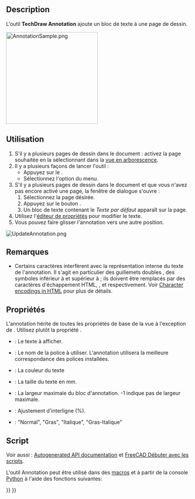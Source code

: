<languages/>

{{Docnav/fr
|[[TechDraw_GeometricHatch/fr|Hachures géométriques]]
|[[TechDraw_LeaderLine/fr|Ligne de repère]]
|[[TechDraw_Workbench/fr|Atelier TechDraw]]
|IconL=TechDraw_GeometricHatch.svg
|IconR=TechDraw_LeaderLine.svg
|IconC=Workbench_TechDraw.svg
}}

{{GuiCommand/fr
|Name=TechDraw Annotation
|Name/fr=TechDraw Annotation
|MenuLocation=TechDraw → Annotations → Insérer une annotation
|Workbenches=[[TechDraw_Workbench/fr|TechDraw]]
|SeeAlso=[[TechDraw_RichTextAnnotation/fr|TechDraw Annotation texte enrichi]]
}}

==Description==

L'outil '''TechDraw Annotation''' ajoute un bloc de texte à une page de dessin.

[[Image:AnnotationSample.png|250px]]
{{Caption|Annotation dans la page de dessin}}

<span id="Usage"></span>
==Utilisation==

# S'il y a plusieurs pages de dessin dans le document : activez la page souhaitée en la sélectionnant dans la [[Tree_view/fr|vue en arborescence]].
# Il y a plusieurs façons de lancer l'outil :
#* Appuyez sur le {{Button|[[Image:TechDraw_Annotation.svg|16px]] [[TechDraw_Annotation/fr|Insérer une annotation]]}}.
#* Sélectionnez l'option {{MenuCommand|TechDraw → Annotations → [[Image:TechDraw_Annotation.svg|16px]] Insérer une annotation}} du menu.
# S'il y a plusieurs pages de dessin dans le document et que vous n'avez pas encore activé une page, la fenêtre de dialogue {{MenuCommand|Sélecteur de pages}} s'ouvre :
## Sélectionnez la page désirée.
## Appuyez sur le bouton {{Button|OK}}.
## Un bloc de texte contenant le ''Texte par défaut'' apparaît sur la page.
# Utilisez l'[[Property_editor/fr|éditeur de propriétés]] pour modifier le texte.
# Vous pouvez faire glisser l'annotation vers une autre position.

[[File:UpdateAnnotation.png]]
{{Caption|Modification de l'annotation via l'éditeur de propriétés}}

<span id="Notes"></span>
==Remarques==

<!--Note de l'éditeur et du traducteur : ne changez pas les valeurs &amp; elles sont utilisées pour éviter les symboles et les afficher mot pour mot.-->
* Certains caractères interfèrent avec la représentation interne du texte de l'annotation. Il s'agit en particulier des guillemets doubles {{incode|"}}, des symboles inférieur à {{incode|<}} et supérieur à {{incode|>}} ; ils doivent être remplacés par des caractères d'échappement HTML, {{incode|&amp;quot;}}, {{incode|&amp;lt;}} et {{incode|&amp;gt;}} respectivement. Voir [https://en.wikipedia.org/wiki/Character_encodings_in_HTML#HTML_character_references Character encodings in HTML] pour plus de détails.

<span id="Properties"></span>
==Propriétés==

L'annotation hérite de toutes les propriétés de base de la vue à l'exception de {{PropertyData/fr|Scale}}. Utilisez plutôt la propriété {{PropertyData/fr|TextSize}}.

* {{PropertyData/fr|Text}}: Le texte à afficher.
* {{PropertyData/fr|Font}}: Le nom de la police à utiliser. L'annotation utilisera la meilleure correspondance des polices installées.
* {{PropertyData/fr|TextColor}}: La couleur du texte 
* {{PropertyData/fr|TextSize}}: La taille du texte en mm.
* {{PropertyData/fr|MaxWidth}}: La largeur maximale du bloc d'annotation. -1 indique pas de largeur maximale.
* {{PropertyData/fr|LineSpace}}: Ajustement d'interligne (%).
* {{PropertyData/fr|TextStyle}}: "Normal", "Gras", "Italique", "Gras-Italique"

<span id="Scripting"></span>
==Script==

Voir aussi : [https://freecad.github.io/SourceDoc/ Autogenerated API documentation] et [[FreeCAD_Scripting_Basics/fr|FreeCAD Débuter avec les scripts]].

L'outil Annotation peut être utilisé dans des [[Macros/fr|macros]] et à partir de la console [[Python/fr|Python]] à l'aide des fonctions suivantes:

{{Code|code=
anno = FreeCAD.ActiveDocument.addObject('TechDraw::DrawViewAnnotation','TestAnno')
anno.Text = ['Different Text']
anno.TextStyle = 'Bold'
rc = page.addView(anno)
}}


{{Docnav/fr
|[[TechDraw_GeometricHatch/fr|Hachures géométriques]]
|[[TechDraw_LeaderLine/fr|Ligne de repère]]
|[[TechDraw_Workbench/fr|Atelier TechDraw]]
|IconL=TechDraw_GeometricHatch.svg
|IconR=TechDraw_LeaderLine.svg
|IconC=Workbench_TechDraw.svg
}}

{{TechDraw_Tools_navi{{#translation:}}}}
{{Userdocnavi{{#translation:}}}}